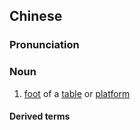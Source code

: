 {{also|台脚|台腳}}
==Chinese==
{{zh-forms|s=台脚|t2=枱腳|t3=台腳}}

===Pronunciation===
{{zh-pron
|m=táijiǎo,er=y
|c=toi4-2 goek3
|cat=n
}}

===Noun===
{{zh-noun}}

# [[foot]] of a [[table]] or [[platform]]

====Derived terms====
{{zh-der|𨅝檯腳}}